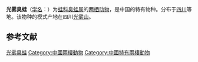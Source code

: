 {{Speciesbox
| image = 
| status = VU | status_system = IUCN3.1
| status_ref = <ref name=IUCN>{{cite iucn |author= IUCN SSC Amphibian Specialist Group.|title= ''Odorrana kuangwuensis'' |year= 2020|page= e.T58634A63860861|accessdate=12 July 2020}}</ref>
| genus = Odorrana
| species = kuangwuensis
| authority = (Liu & Hu, 1966)
| synonyms = ''Rana kuangwuensis'' <small>Liu & Hu, 1966</small>
}}

'''光雾臭蛙'''（[[学名|学名]]：{{lang|la|''Rana kuangwuensis''}}）为[[蛙科|蛙科]][[臭蛙属|臭蛙属]]的[[两栖动物|两栖动物]]，是中国的特有物种。分布于[[四川|四川]]等地。该物种的模式产地在四川[[光雾山|光雾山]]。

==参考文献==
{{reflist}}

{{Wikispecies|Rana kuangwuensis}}
{{Taxonbar|from=Q1039326}}

[[Category:臭蛙属|光雾臭蛙]]
[[Category:中國兩棲動物|Category:中國兩棲動物]]
[[Category:中國特有兩棲動物|Category:中國特有兩棲動物]]


{{amphibian-stub}}